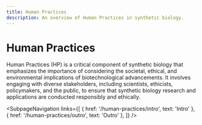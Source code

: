 ```yaml
---
title: Human Practices
description: An overview of Human Practices in synthetic biology.
---
```



# Human Practices
Human Practices (HP) is a critical component of synthetic biology that emphasizes the
importance of considering the societal, ethical, and environmental implications of
biotechnological advancements. It involves engaging with diverse stakeholders,
including scientists, ethicists, policymakers, and the public, to ensure that
synthetic biology research and applications are conducted responsibly and ethically.

<SubpageNavigation links={[
  { href: '/human-practices/intro', text: 'Intro' },
  { href: '/human-practices/outro', text: 'Outro' },
]} />
